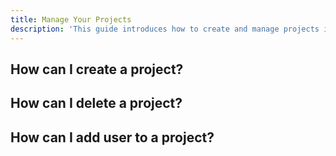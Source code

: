 ```yaml
---
title: Manage Your Projects
description: 'This guide introduces how to create and manage projects in your organization'
---
```



## How can I create a project?



## How can I delete a project?


## How can I add user to a project?